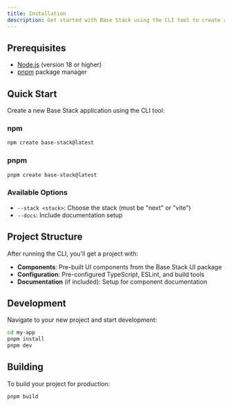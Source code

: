 ```yaml
---
title: Installation
description: Get started with Base Stack using the CLI tool to create a new project
---
```


## Prerequisites

- [Node.js](https://nodejs.org/) (version 18 or higher)
- [pnpm](https://pnpm.io/) package manager

## Quick Start

Create a new Base Stack application using the CLI tool:

### npm
```bash
npm create base-stack@latest
```

### pnpm
```bash
pnpm create base-stack@latest
```

### Available Options

- `--stack <stack>`: Choose the stack (must be "next" or "vite")
- `--docs`: Include documentation setup

## Project Structure

After running the CLI, you'll get a project with:

- **Components**: Pre-built UI components from the Base Stack UI package
- **Configuration**: Pre-configured TypeScript, ESLint, and build tools
- **Documentation** (if included): Setup for component documentation

## Development

Navigate to your new project and start development:

```bash
cd my-app
pnpm install
pnpm dev
```

## Building

To build your project for production:

```bash
pnpm build
```